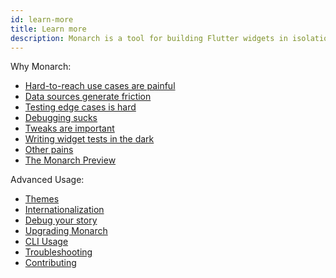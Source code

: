 ```yaml
---
id: learn-more
title: Learn more
description: Monarch is a tool for building Flutter widgets in isolation. It makes it easy to build, test and debug complex UIs.
---
```


Why Monarch:
- [Hard-to-reach use cases are painful](hard-to-reach)
- [Data sources generate friction](data-sources-friction)
- [Testing edge cases is hard](test-edge-cases)
- [Debugging sucks](debugging-sucks)
- [Tweaks are important](tweaks-are-important)
- [Writing widget tests in the dark](widget-tests-dark)
- [Other pains](other-pains)
- [The Monarch Preview](monarch-preview)

Advanced Usage:
- [Themes](themes)
- [Internationalization](internationalization)
- [Debug your story](debug-your-story)
- [Upgrading Monarch](upgrading)
- [CLI Usage](cli-usage)
- [Troubleshooting](troubleshooting)
- [Contributing](contributing)







